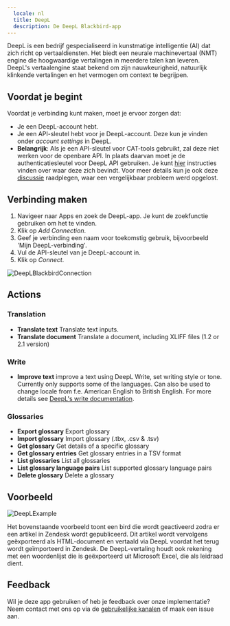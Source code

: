 ```yaml
---
  locale: nl
  title: DeepL
  description: De DeepL Blackbird-app
---
```


<LinkCard title="View on Github" target="_blank" href="https://github.com/bb-io/DeepL" icon="github" />

DeepL is een bedrijf gespecialiseerd in kunstmatige intelligentie (AI) dat zich richt op vertaaldiensten. Het biedt een neurale machinevertaal (NMT) engine die hoogwaardige vertalingen in meerdere talen kan leveren. DeepL's vertaalengine staat bekend om zijn nauwkeurigheid, natuurlijk klinkende vertalingen en het vermogen om context te begrijpen.

## Voordat je begint

Voordat je verbinding kunt maken, moet je ervoor zorgen dat:

- Je een DeepL-account hebt.
- Je een API-sleutel hebt voor je DeepL-account. Deze kun je vinden onder _account settings_ in DeepL.
- **Belangrijk**: Als je een API-sleutel voor CAT-tools gebruikt, zal deze niet werken voor de openbare API. In plaats daarvan moet je de authenticatiesleutel voor DeepL API gebruiken. Je kunt [hier](https://youtu.be/WTt3UuiDAf4?t=79) instructies vinden over waar deze zich bevindt. Voor meer details kun je ook deze [discussie](https://github.com/DeepLcom/deepl-python/issues/106) raadplegen, waar een vergelijkbaar probleem werd opgelost.

## Verbinding maken

1. Navigeer naar Apps en zoek de DeepL-app. Je kunt de zoekfunctie gebruiken om het te vinden.
2. Klik op _Add Connection_.
3. Geef je verbinding een naam voor toekomstig gebruik, bijvoorbeeld 'Mijn DeepL-verbinding'.
4. Vul de API-sleutel van je DeepL-account in.
5. Klik op _Connect_.

![DeepLBlackbirdConnection](https://raw.githubusercontent.com/bb-io/DeepL/main/image/README/DeepLBlackbirdConnection.png)

## Actions

### Translation 

- **Translate text** Translate text inputs.
- **Translate document** Translate a document, including XLIFF files (1.2 or 2.1 version)

### Write
- **Improve text** improve a text using DeepL Write, set writing style or tone. Currently only supports some of the languages. Can also be used to change locale from f.e. American English to British English. For more details see [DeepL's write documentation](https://developers.deepl.com/docs/api-reference/improve-text).

### Glossaries 

- **Export glossary** Export glossary 
- **Import glossary** Import glossary (.tbx, .csv & .tsv) 
- **Get glossary** Get details of a specific glossary 
- **Get glossary entries** Get glossary entries in a TSV format 
- **List glossaries** List all glossaries
- **List glossary language pairs** List supported glossary language pairs
- **Delete glossary** Delete a glossary

## Voorbeeld

![DeepLExample](https://raw.githubusercontent.com/bb-io/DeepL/main/image/README/DeepLExample.png)

Het bovenstaande voorbeeld toont een bird die wordt geactiveerd zodra er een artikel in Zendesk wordt gepubliceerd. Dit artikel wordt vervolgens geëxporteerd als HTML-document en vertaald via DeepL voordat het terug wordt geïmporteerd in Zendesk. De DeepL-vertaling houdt ook rekening met een woordenlijst die is geëxporteerd uit Microsoft Excel, die als leidraad dient.

## Feedback

Wil je deze app gebruiken of heb je feedback over onze implementatie? Neem contact met ons op via de [gebruikelijke kanalen](https://www.blackbird.io/) of maak een issue aan.